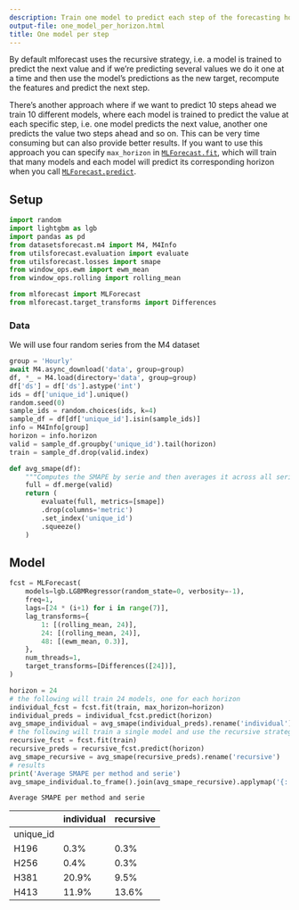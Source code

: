 ```yaml
---
description: Train one model to predict each step of the forecasting horizon
output-file: one_model_per_horizon.html
title: One model per step
---
```



By default mlforecast uses the recursive strategy, i.e. a model is
trained to predict the next value and if we’re predicting several values
we do it one at a time and then use the model’s predictions as the new
target, recompute the features and predict the next step.

There’s another approach where if we want to predict 10 steps ahead we
train 10 different models, where each model is trained to predict the
value at each specific step, i.e. one model predicts the next value,
another one predicts the value two steps ahead and so on. This can be
very time consuming but can also provide better results. If you want to
use this approach you can specify `max_horizon` in
[`MLForecast.fit`](https://Nixtla.github.io/mlforecast/forecast.html#mlforecast.fit),
which will train that many models and each model will predict its
corresponding horizon when you call
[`MLForecast.predict`](https://Nixtla.github.io/mlforecast/forecast.html#mlforecast.predict).

## Setup

```python
import random
import lightgbm as lgb
import pandas as pd
from datasetsforecast.m4 import M4, M4Info
from utilsforecast.evaluation import evaluate
from utilsforecast.losses import smape
from window_ops.ewm import ewm_mean
from window_ops.rolling import rolling_mean

from mlforecast import MLForecast
from mlforecast.target_transforms import Differences
```

### Data

We will use four random series from the M4 dataset

```python
group = 'Hourly'
await M4.async_download('data', group=group)
df, *_ = M4.load(directory='data', group=group)
df['ds'] = df['ds'].astype('int')
ids = df['unique_id'].unique()
random.seed(0)
sample_ids = random.choices(ids, k=4)
sample_df = df[df['unique_id'].isin(sample_ids)]
info = M4Info[group]
horizon = info.horizon
valid = sample_df.groupby('unique_id').tail(horizon)
train = sample_df.drop(valid.index)
```


```python
def avg_smape(df):
    """Computes the SMAPE by serie and then averages it across all series."""
    full = df.merge(valid)
    return (
        evaluate(full, metrics=[smape])
        .drop(columns='metric')
        .set_index('unique_id')
        .squeeze()
    )
```

## Model

```python
fcst = MLForecast(
    models=lgb.LGBMRegressor(random_state=0, verbosity=-1),
    freq=1,
    lags=[24 * (i+1) for i in range(7)],
    lag_transforms={
        1: [(rolling_mean, 24)],
        24: [(rolling_mean, 24)],
        48: [(ewm_mean, 0.3)],
    },
    num_threads=1,
    target_transforms=[Differences([24])],
)
```


```python
horizon = 24
# the following will train 24 models, one for each horizon
individual_fcst = fcst.fit(train, max_horizon=horizon)
individual_preds = individual_fcst.predict(horizon)
avg_smape_individual = avg_smape(individual_preds).rename('individual')
# the following will train a single model and use the recursive strategy
recursive_fcst = fcst.fit(train)
recursive_preds = recursive_fcst.predict(horizon)
avg_smape_recursive = avg_smape(recursive_preds).rename('recursive')
# results
print('Average SMAPE per method and serie')
avg_smape_individual.to_frame().join(avg_smape_recursive).applymap('{:.1%}'.format)
```

``` text
Average SMAPE per method and serie
```

|           | individual | recursive |
|-----------|------------|-----------|
| unique_id |            |           |
| H196      | 0.3%       | 0.3%      |
| H256      | 0.4%       | 0.3%      |
| H381      | 20.9%      | 9.5%      |
| H413      | 11.9%      | 13.6%     |

